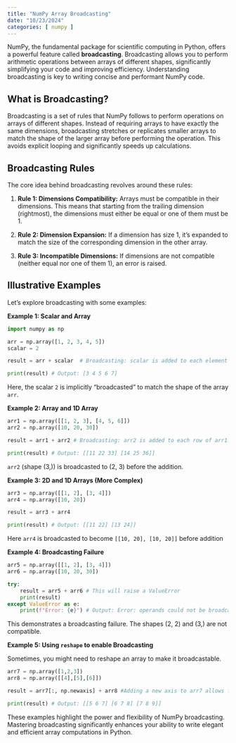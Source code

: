 ```yaml
---
title: "NumPy Array Broadcasting"
date: "10/23/2024"
categories: [ numpy ]
---
```



NumPy, the fundamental package for scientific computing in Python, offers a powerful feature called **broadcasting**.  Broadcasting allows you to perform arithmetic operations between arrays of different shapes, significantly simplifying your code and improving efficiency.  Understanding broadcasting is key to writing concise and performant NumPy code.

## What is Broadcasting?

Broadcasting is a set of rules that NumPy follows to perform operations on arrays of different shapes.  Instead of requiring arrays to have exactly the same dimensions, broadcasting stretches or replicates smaller arrays to match the shape of the larger array before performing the operation.  This avoids explicit looping and significantly speeds up calculations.

## Broadcasting Rules

The core idea behind broadcasting revolves around these rules:

1. **Rule 1: Dimensions Compatibility:**  Arrays must be compatible in their dimensions.  This means that starting from the trailing dimension (rightmost), the dimensions must either be equal or one of them must be 1.

2. **Rule 2: Dimension Expansion:**  If a dimension has size 1, it's expanded to match the size of the corresponding dimension in the other array.

3. **Rule 3: Incompatible Dimensions:**  If dimensions are not compatible (neither equal nor one of them 1), an error is raised.


##  Illustrative Examples

Let's explore broadcasting with some examples:

**Example 1: Scalar and Array**

```python
import numpy as np

arr = np.array([1, 2, 3, 4, 5])
scalar = 2

result = arr + scalar  # Broadcasting: scalar is added to each element of the array

print(result) # Output: [3 4 5 6 7]
```

Here, the scalar `2` is implicitly "broadcasted" to match the shape of the array `arr`.


**Example 2: Array and 1D Array**

```python
arr1 = np.array([[1, 2, 3], [4, 5, 6]])
arr2 = np.array([10, 20, 30])

result = arr1 + arr2 # Broadcasting: arr2 is added to each row of arr1

print(result) # Output: [[11 22 33] [14 25 36]]
```

`arr2` (shape (3,)) is broadcasted to (2, 3) before the addition.


**Example 3:  2D and 1D Arrays (More Complex)**

```python
arr3 = np.array([[1, 2], [3, 4]])
arr4 = np.array([10, 20])

result = arr3 + arr4

print(result) # Output: [[11 22] [13 24]]
```

Here `arr4` is broadcasted to become `[[10, 20], [10, 20]]` before addition


**Example 4: Broadcasting Failure**

```python
arr5 = np.array([[1, 2], [3, 4]])
arr6 = np.array([10, 20, 30])

try:
    result = arr5 + arr6 # This will raise a ValueError
    print(result)
except ValueError as e:
    print(f"Error: {e}") # Output: Error: operands could not be broadcast together with shapes (2,2) (3,) 
```

This demonstrates a broadcasting failure. The shapes (2, 2) and (3,) are not compatible.


**Example 5: Using `reshape` to enable Broadcasting**


Sometimes, you might need to reshape an array to make it broadcastable.

```python
arr7 = np.array([1,2,3])
arr8 = np.array([[4],[5],[6]])

result = arr7[:, np.newaxis] + arr8 #Adding a new axis to arr7 allows for broadcasting

print(result) # Output: [[5 6 7] [6 7 8] [7 8 9]]
```


These examples highlight the power and flexibility of NumPy broadcasting.  Mastering broadcasting significantly enhances your ability to write elegant and efficient array computations in Python.


